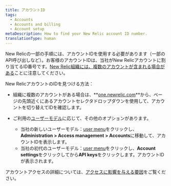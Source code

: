 ```yaml
---
title: アカウントID
tags:
  - Accounts
  - Accounts and billing
  - Account setup
metaDescription: How to find your New Relic account ID number.
translationType: human
---
```


New Relicの一部の手順には、アカウントIDを使用する必要があります（一部のAPI呼び出しなど）。お客様のアカウントIDは、当社がNew Relicアカウントに割り当てるID番号です。[New Relic組織には、複数のアカウントが含まれる場合がある](/docs/accounts/accounts-billing/account-structure/new-relic-account-structure)ことに注意してください。

New RelicアカウントのIDを見つける方法：

* 組織に複数のアカウントがある場合は、**[one.newrelic.com](https://one.newrelic.com/all-capabilities)**から、ページの先頭近くにあるアカウントセレクタドロップダウンを使用して、アカウントを切り替えてIDを確認します。

* ご利用の[ユーザーモデル](/docs/accounts/original-accounts-billing/original-product-based-pricing/overview-user-models)に応じて、その他のオプションがあります。

  * 当社の新しいユーザーモデル：[user menu](/docs/accounts/accounts-billing/general-account-settings/intro-account-settings)をクリックし、**Administration > Access management > Accounts**に移動して、アカウントIDを表示します。
  * 当社の初代のユーザーモデル：[user menu](/docs/accounts/accounts-billing/general-account-settings/intro-account-settings)をクリックし、**Account settings**をクリックしてから**API keys**をクリックします。アカウントIDが表示されます。

アカウントアクセスの詳細については、[アクセスに影響を与える要因](/docs/accounts/accounts-billing/account-structure/factors-affecting-access-features-data)をご覧ください。